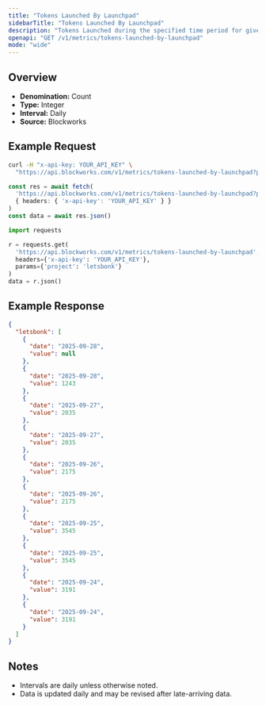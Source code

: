 ```yaml
---
title: "Tokens Launched By Launchpad"
sidebarTitle: "Tokens Launched By Launchpad"
description: "Tokens Launched during the specified time period for given launchpad."
openapi: "GET /v1/metrics/tokens-launched-by-launchpad"
mode: "wide"
---
```


## Overview

- **Denomination:** Count
- **Type:** Integer
- **Interval:** Daily
- **Source:** Blockworks

## Example Request

<CodeGroup>

```bash cURL
curl -H "x-api-key: YOUR_API_KEY" \
  "https://api.blockworks.com/v1/metrics/tokens-launched-by-launchpad?project=letsbonk"
```

```typescript TypeScript
const res = await fetch(
  'https://api.blockworks.com/v1/metrics/tokens-launched-by-launchpad?project=letsbonk',
  { headers: { 'x-api-key': 'YOUR_API_KEY' } }
)
const data = await res.json()
```

```python Python
import requests

r = requests.get(
  'https://api.blockworks.com/v1/metrics/tokens-launched-by-launchpad',
  headers={'x-api-key': 'YOUR_API_KEY'},
  params={'project': 'letsbonk'}
)
data = r.json()
```

</CodeGroup>

## Example Response

```json
{
  "letsbonk": [
    {
      "date": "2025-09-28",
      "value": null
    },
    {
      "date": "2025-09-28",
      "value": 1243
    },
    {
      "date": "2025-09-27",
      "value": 2035
    },
    {
      "date": "2025-09-27",
      "value": 2035
    },
    {
      "date": "2025-09-26",
      "value": 2175
    },
    {
      "date": "2025-09-26",
      "value": 2175
    },
    {
      "date": "2025-09-25",
      "value": 3545
    },
    {
      "date": "2025-09-25",
      "value": 3545
    },
    {
      "date": "2025-09-24",
      "value": 3191
    },
    {
      "date": "2025-09-24",
      "value": 3191
    }
  ]
}
```

## Notes
- Intervals are daily unless otherwise noted.
- Data is updated daily and may be revised after late-arriving data.